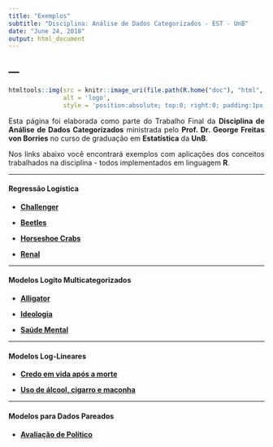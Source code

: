 ```yaml
---
title: "Exemplos"
subtitle: "Disciplina: Análise de Dados Categorizados - EST - UnB"
date: "June 24, 2018"
output: html_document
---
```


<!-- para justificar texto no markdown -->
<!-- https://stackoverflow.com/questions/43222169/how-to-justify-the-text-to-both-sides-when-knitting-html-in-rmarkdown -->
<style>
body {
text-align: justify}
</style>

---
---


```r

htmltools::img(src = knitr::image_uri(file.path(R.home("doc"), "html", "logo.jpg")),
               alt = 'logo',
               style = 'position:absolute; top:0; right:0; padding:1px;')

```


Esta página foi elaborada como parte do Trabalho Final da **Disciplina de Análise de Dados Categorizados** ministrada pelo **Prof. Dr. George Freitas von Borries** no curso de graduação em **Estatística** da **UnB**.

Nos links abaixo você encontrará exemplos com aplicações dos conceitos trabalhados na disciplina - todos implementados em linguagem **R**.


<!-- {target="_blank"} -- serve para abrir o link em outra aba -->

---

#### **Regressão Logística**

- [**Challenger**](https://allanvc.github.io/categorical_data_analysis/exemplos/challenger/){target="_blank"}

- [**Beetles**](https://allanvc.github.io/categorical_data_analysis/exemplos/beetles/){target="_blank"}

- [**Horseshoe Crabs**](https://allanvc.github.io/categorical_data_analysis/exemplos/crabs/){target="_blank"}

- [**Renal**](https://allanvc.github.io/categorical_data_analysis/exemplos/renal/){target="_blank"}

---

#### **Modelos Logito Multicategorizados**

- [**Alligator**](https://allanvc.github.io/categorical_data_analysis/exemplos/alligator/){target="_blank"}

- [**Ideologia**](https://allanvc.github.io/categorical_data_analysis/exemplos/ideologia/){target="_blank"}

- [**Saúde Mental**](https://allanvc.github.io/categorical_data_analysis/exemplos/mental/){target="_blank"}

---

#### **Modelos Log-Lineares**

- [**Credo em vida após a morte**](https://allanvc.github.io/categorical_data_analysis/exemplos/afterlife/){target="_blank"}

- [**Uso de álcool, cigarro e maconha**](https://allanvc.github.io/categorical_data_analysis/exemplos/drugs/){target="_blank"}

---

#### **Modelos para Dados Pareados**

- [**Avaliação de Político**](https://allanvc.github.io/categorical_data_analysis/exemplos/politico/){target="_blank"}


